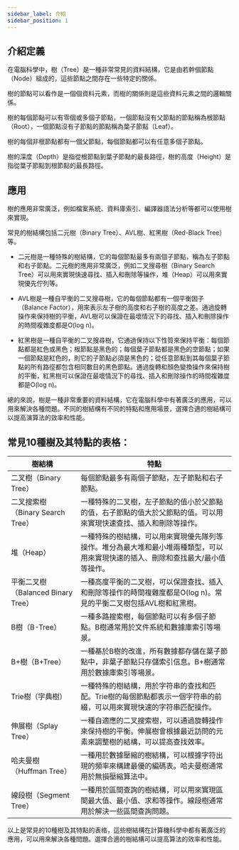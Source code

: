 ```yaml
---
sidebar_label: 介紹
sidebar_position: 1
---
```

## 介紹定義
在電腦科學中，樹（Tree）是一種非常常見的資料結構，它是由若幹個節點（Node）組成的，這些節點之間存在一些特定的關係。

樹的節點可以看作是一個個資料元素，而樹的關係則是這些資料元素之間的邏輯關係。

樹的每個節點可以有零個或多個子節點，一個節點沒有父節點的節點稱為根節點（Root），一個節點沒有子節點的節點稱為葉子節點（Leaf）。

樹的每個非根節點都有一個父節點，每個節點都可以有任意多個子節點。

樹的深度（Depth）是指從根節點到葉子節點的最長路徑，樹的高度（Height）是指從葉子節點到根節點的最長路徑。

## 應用
樹的應用非常廣泛，例如檔案系統、資料庫索引、編譯器語法分析等都可以使用樹來實現。

常見的樹結構包括二元樹（Binary Tree）、AVL樹、紅黑樹（Red-Black Tree）等。

- 二元樹是一種特殊的樹結構，它的每個節點最多有兩個子節點，稱為左子節點和右子節點。二元樹的應用非常廣泛，例如二叉搜尋樹（Binary Search Tree）可以用來實現快速尋找、插入和刪除等操作，堆（Heap）可以用來實現優先佇列等。

- AVL樹是一種自平衡的二叉搜尋樹，它的每個節點都有一個平衡因子（Balance Factor），用來表示左子樹的高度和右子樹的高度之差。通過旋轉操作來保持樹的平衡，AVL樹可以保證在最壞情況下的尋找、插入和刪除操作的時間複雜度都是O(log n)。

- 紅黑樹是一種自平衡的二叉搜尋樹，它通過保持以下性質來保持平衡：每個節點都是紅色或黑色；根節點是黑色的；每個葉子節點都是黑色的空節點；如果一個節點是紅色的，則它的子節點必須是黑色的；從任意節點到其每個葉子節點的所有路徑都包含相同數目的黑色節點。通過旋轉和顏色變換操作來保持樹的平衡，紅黑樹可以保證在最壞情況下的尋找、插入和刪除操作的時間複雜度都是O(log n)。

總的來說，樹是一種非常重要的資料結構，它在電腦科學中有著廣泛的應用，可以用來解決各種問題。不同的樹結構有不同的特點和應用場景，選擇合適的樹結構可以提高演算法的效率和性能。

## 常見10種樹及其特點的表格：

| 樹結構 | 特點 |
| --- | --- |
| 二叉樹（Binary Tree） | 每個節點最多有兩個子節點，左子節點和右子節點。 |
| 二叉搜索樹（Binary Search Tree） | 一種特殊的二叉樹，左子節點的值小於父節點的值，右子節點的值大於父節點的值。可以用來實現快速查找、插入和刪除等操作。 |
| 堆（Heap） | 一種特殊的樹結構，可以用來實現優先隊列等操作。堆分為最大堆和最小堆兩種類型，可以用來實現快速的插入、刪除和查找最大/最小值等操作。 |
| 平衡二叉樹（Balanced Binary Tree） | 一種高度平衡的二叉樹，可以保證查找、插入和刪除等操作的時間複雜度都是O(log n)。常見的平衡二叉樹包括AVL樹和紅黑樹。 |
| B樹（B-Tree） | 一種多路搜索樹，每個節點可以有多個子節點。B樹通常用於文件系統和數據庫索引等場景。 |
| B+樹（B+Tree） | 一種基於B樹的改進，所有數據都存儲在葉子節點中，非葉子節點只存儲索引信息。B+樹通常用於數據庫索引等場景。 |
| Trie樹（字典樹） | 一種特殊的樹結構，用於字符串的查找和匹配。Trie樹的每個節點都表示一個字符串的前綴，可以用來實現快速的字符串匹配操作。 |
| 伸展樹（Splay Tree） | 一種自適應的二叉搜索樹，可以通過旋轉操作來保持樹的平衡。伸展樹會根據最近訪問的元素來調整樹的結構，可以提高查找效率。 |
| 哈夫曼樹（Huffman Tree） | 一種用於數據壓縮的樹結構，可以根據字符出現的頻率來構建最優的編碼表。哈夫曼樹通常用於無損壓縮算法中。 |
| 線段樹（Segment Tree） | 一種用於區間查詢的樹結構，可以用來實現區間最大值、最小值、求和等操作。線段樹通常用於解決一些區間查詢問題。 |

以上是常見的10種樹及其特點的表格，這些樹結構在計算機科學中都有著廣泛的應用，可以用來解決各種問題。選擇合適的樹結構可以提高算法的效率和性能。
